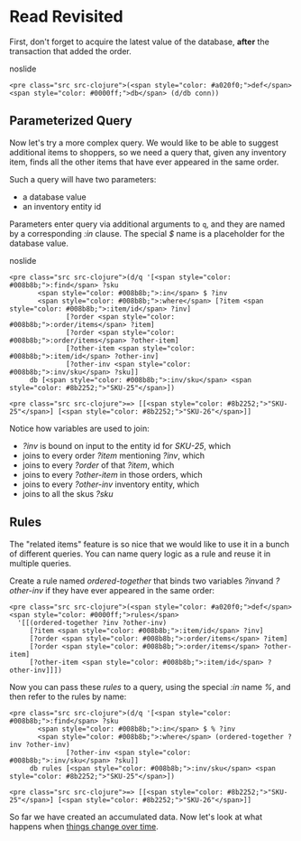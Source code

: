 Read Revisited
==============

First, don't forget to acquire the latest value of the database, **after** the transaction that added the order.

noslide

```
<pre class="src src-clojure">(<span style="color: #a020f0;">def</span> <span style="color: #0000ff;">db</span> (d/db conn))
```



Parameterized Query
-------------------

Now let's try a more complex query. We would like to be able to suggest additional items to shoppers, so we need a query that, given any inventory item, finds all the other items that have ever appeared in the same order.

Such a query will have two parameters:

- a database value
- an inventory entity id

Parameters enter query via additional arguments to `q`, and they are named by a corresponding *:in* clause. The special *$* name is a placeholder for the database value.

noslide

```
<pre class="src src-clojure">(d/q '[<span style="color: #008b8b;">:find</span> ?sku
       <span style="color: #008b8b;">:in</span> $ ?inv
       <span style="color: #008b8b;">:where</span> [?item <span style="color: #008b8b;">:item/id</span> ?inv]
              [?order <span style="color: #008b8b;">:order/items</span> ?item]
              [?order <span style="color: #008b8b;">:order/items</span> ?other-item]
              [?other-item <span style="color: #008b8b;">:item/id</span> ?other-inv]
              [?other-inv <span style="color: #008b8b;">:inv/sku</span> ?sku]]
     db [<span style="color: #008b8b;">:inv/sku</span> <span style="color: #8b2252;">"SKU-25"</span>])
```



```
<pre class="src src-clojure">=> [[<span style="color: #8b2252;">"SKU-25"</span>] [<span style="color: #8b2252;">"SKU-26"</span>]]
```



Notice how variables are used to join:

- *?inv* is bound on input to the entity id for *SKU-25*, which
- joins to every order *?item* mentioning *?inv*, which
- joins to every *?order* of that *?item*, which
- joins to every *?other-item* in those orders, which
- joins to every *?other-inv* inventory entity, which
- joins to all the skus *?sku*





Rules
-----

The "related items" feature is so nice that we would like to use it in a bunch of different queries. You can name query logic as a rule and reuse it in multiple queries.

Create a rule named *ordered-together* that binds two variables *?inv*and *?other-inv* if they have ever appeared in the same order:

```
<pre class="src src-clojure">(<span style="color: #a020f0;">def</span> <span style="color: #0000ff;">rules</span>
  '[[(ordered-together ?inv ?other-inv)
     [?item <span style="color: #008b8b;">:item/id</span> ?inv]
     [?order <span style="color: #008b8b;">:order/items</span> ?item]
     [?order <span style="color: #008b8b;">:order/items</span> ?other-item]
     [?other-item <span style="color: #008b8b;">:item/id</span> ?other-inv]]])
```



Now you can pass these *rules* to a query, using the special *:in* name *%*, and then refer to the rules by name:

```
<pre class="src src-clojure">(d/q '[<span style="color: #008b8b;">:find</span> ?sku
       <span style="color: #008b8b;">:in</span> $ % ?inv
       <span style="color: #008b8b;">:where</span> (ordered-together ?inv ?other-inv)
              [?other-inv <span style="color: #008b8b;">:inv/sku</span> ?sku]]
     db rules [<span style="color: #008b8b;">:inv/sku</span> <span style="color: #8b2252;">"SKU-25"</span>])
```



```
<pre class="src src-clojure">=> [[<span style="color: #8b2252;">"SKU-25"</span>] [<span style="color: #8b2252;">"SKU-26"</span>]]
```



So far we have created an accumulated data. Now let's look at what happens when [things change over time](retract.html).